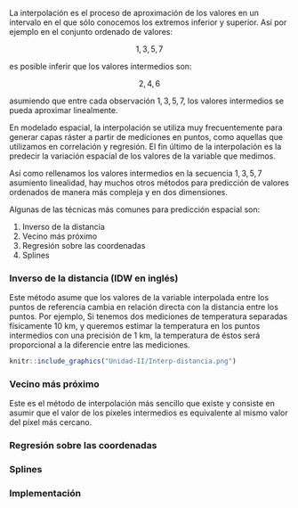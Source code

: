 La interpolación es el proceso de aproximación de los valores en un intervalo en el que sólo conocemos los extremos inferior y superior. Así por ejemplo en el conjunto ordenado de valores:

$$
1, 3, 5, 7
$$

es posible inferir que los valores intermedios son:

$$
2, 4, 6
$$

asumiendo que entre cada observación $1, 3, 5, 7$, los valores intermedios se pueda aproximar linealmente.

En modelado espacial, la interpolación se utiliza muy frecuentemente para generar capas ráster a partir de mediciones en puntos, como aquellas que utilizamos en correlación y regresión. El fin último de la interpolación es la predecir la variación espacial de los valores de la variable que medimos.

Así como rellenamos los valores intermedios en la secuencia $1, 3, 5, 7$ asumiento linealidad, hay muchos otros métodos para predicción de valores ordenados de manera más compleja y en dos dimensiones.

Algunas de las técnicas más comunes para predicción espacial son:

1. Inverso de la distancia
2. Vecino más próximo
3. Regresión sobre las coordenadas
4. Splines

### Inverso de la distancia (IDW en inglés)

Este método asume que los valores de la variable interpolada entre los puntos de referencia cambia en relación directa con la distancia entre los puntos. Por ejemplo, Si tenemos dos mediciones de temperatura separadas físicamente 10 km, y queremos estimar la temperatura en los puntos intermedios con una precisión de 1 km, la temperatura de éstos será proporcional a la diferencie entre las mediciones.

```r

knitr::include_graphics("Unidad-II/Interp-distancia.png")
```

### Vecino más próximo

Este es el método de interpolación más sencillo que existe y consiste en asumir que el valor de los píxeles intermedios es equivalente al mismo valor del píxel más cercano.

### Regresión sobre las coordenadas

### Splines

### Implementación


